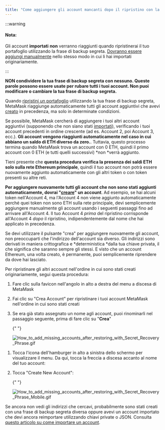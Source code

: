 ```yaml
---
title: "Come aggiungere gli account mancanti dopo il ripristino con la frase di backup segreta"
---
```



:::warning

#### Nota:

Gli account **importati** **non** verranno riaggiunti quando ripristinerai il tuo portafoglio utilizzando la frase di backup segreta. [Dovranno essere aggiungi manualmente](/managing-my-wallet/accounts-and-addresses/how-to-import-an-account) nello stesso modo in cui li hai importati originariamente.

:::

**NON condividere la tua frase di backup segreta con nessuno. Queste parole possono essere usate per rubare tutti i tuoi account. Non puoi modificare o cambiare la tua frase di backup segreta.**

Quando [ripristini un portafoglio](/managing-my-wallet/resetting-deleting-and-restoring/how-to-restore-your-metamask-wallet-from-secret-recovery-phrase) utilizzando la tua frase di backup segreta, MetaMask riaggiunge automaticamente tutti gli account aggiuntivi che avevi [creato](/managing-my-wallet/accounts-and-addresses/how-to-add-accounts-in-your-wallet) in precedenza, ma solo in determinate condizioni.

Se possibile, MetaMask cercherà di aggiungere i tuoi altri account aggiuntivi (supponendo che non siano stati [importati](/managing-my-wallet/accounts-and-addresses/what-are-imported-accounts-)), verificando i tuoi account precedenti in ordine crescente (ad es. Account 2, poi Account 3, ecc.). **Gli account vengono riaggiunti automaticamente nel caso in cui abbiano un saldo di ETH diverso da zero.**. Tuttavia, questo processo termina quando MetaMask trova un account con 0 ETH, quindi il primo account con 0 ETH (e tutti quelli successivi) *non *verrà aggiunto.

Tieni presente che **questa procedura verifica la presenza dei saldi ETH solo sulla rete Ethereum principale**, quindi il tuo account non potrà essere nuovamente aggiunto automaticamente con gli altri token o con token presenti su altre reti.

**Per aggiungere nuovamente tutti gli account che non sono stati aggiunti automaticamente, dovrai "[creare](/managing-my-wallet/accounts-and-addresses/how-to-add-accounts-in-your-wallet)" un account**. Ad esempio, se hai alcuni token nell'Account 4, ma l'Account 4 non viene aggiunto automaticamente perché quei token non sono ETH sulla rete principale, devi semplicemente aggiungere manualmente gli account usando i seguenti passaggi fino ad arrivare all'Account 4. Il tuo Account 4 _prima_ del ripristino corrisponde all'Account 4 _dopo_ il ripristino, indipendentemente dal nome che hai applicato in precedenza.

Se devi utilizzare il pulsante "crea" per aggiungere nuovamente gli account, non preoccuparti che l'indirizzo dell'account sia diverso. Gli indirizzi sono derivati in maniera crittografica e *deterministica *dalla tua chiave privata, il che significa che saranno sempre gli stessi. E visto che un account Ethereum, una volta creato, è permanente, puoi semplicemente riprendere da dove hai lasciato.

Per ripristinare gli altri account nell'ordine in cui sono stati creati originariamente, segui questa procedura:

<Tabs>

<TabItem value="Estensione" label="Estensione">

1. Fare clic sulla favicon nell'angolo in alto a destra del menu a discesa di MetaMask

2. Fai clic su "Crea Account" per ripristinare i tuoi account MetaMask nell'ordine in cui sono stati creati

3. Se era già stato assegnato un nome agli account, puoi rinominarli nel passaggio seguente, prima di fare clic su "**Crea**"

   {" "}

   <div class="center-container">
     <div class="img-medium">
       <img
         src={
           require("../../../../../../img/i18n/legacy/How_to_add_missing_accounts_after_restoring_with_Secret_Recovery_Phrase.gif")
             .default
         }
         alt="How_to_add_missing_accounts_after_restoring_with_Secret_Recovery_Phrase.gif"
       />
     </div>
   </div>

</TabItem>

<TabItem value="App mobile" label="App mobile">

1. Tocca l'icona dell'hamburger in alto a sinistra dello schermo per visualizzare il menu. Da qui, tocca la freccia a discesa accanto al nome del tuo account:

2. Tocca "Create New Account":

   {" "}

   <div class="center-container">
     <div class="img-medium">
       <img
         src={
           require("../../../../../../img/i18n/legacy/How_to_add_missing_accounts_after_restoring_with_Secret_Recovery_Phrase_Mobile.gif")
             .default
         }
         alt="How_to_add_missing_accounts_after_restoring_with_Secret_Recovery_Phrase_Mobile.gif"
       />
     </div>
   </div>

</TabItem>

</Tabs>

Se ancora non vedi gli indirizzi che cercavi, probabilmente sono stati creati con una frase di backup segreta diversa oppure avevi un account importato che devi ancora reimportare utilizzando chiavi private o JSON. Consulta [questo articolo su come importare un account](/managing-my-wallet/accounts-and-addresses/how-to-import-an-account).
